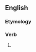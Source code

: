 ==English==

===Etymology===
{{suffix|build|est|lang=en}}

===Verb===
{{head|en|verb form}}

# {{en-archaic second-person singular of|build}}